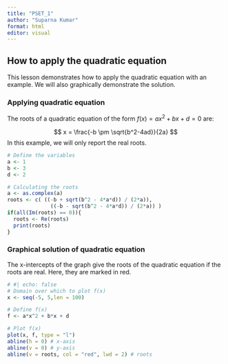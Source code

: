 ```yaml
---
title: "PSET_1"
author: "Suparna Kumar"
format: html
editor: visual
---
```


## How to apply the quadratic equation

This lesson demonstrates how to apply the quadratic equation with an example. We will also graphically demonstrate the solution.

### Applying quadratic equation

The roots of a quadratic equation of the form $f(x) = ax^2+bx+d=0$ are:

$$
x = \frac{-b \pm \sqrt{b^2-4ad}}{2a}
$$ In this example, we will only report the real roots.

```r
# Define the variables
a <- 1
b <- 3
d <- 2

# Calculating the roots
a <- as.complex(a)
roots <- c( ((-b + sqrt(b^2 - 4*a*d)) / (2*a)),
              ((-b - sqrt(b^2 - 4*a*d)) / (2*a)) )
if(all(Im(roots) == 0)){
  roots <- Re(roots)
  print(roots)
}
```

### Graphical solution of quadratic equation

The x-intercepts of the graph give the roots of the quadratic equation if the roots are real. Here, they are marked in red.

```r
# #| echo: false
# Domain over which to plot f(x)
x <- seq(-5, 5,len = 100)

# Define f(x)
f <- a*x^2 + b*x + d

# Plot f(x)
plot(x, f, type = "l")
abline(h = 0) # x-axis
abline(v = 0) # y-axis
abline(v = roots, col = "red", lwd = 2) # roots
```
